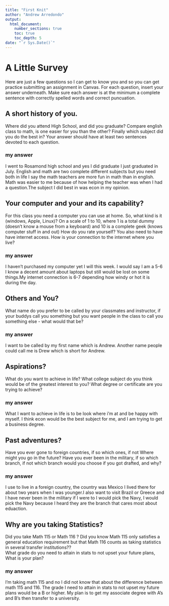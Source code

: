 ```yaml
---
title: "First Knit"
author: "Andrew Arredondo"
output: 
  html_document:
    number_sections: true
    toc: true
    toc_depth: 5
date: "`r Sys.Date()`"   
---
```


# A Little Survey

Here are just a few questions so I can get to know you and so you can get practice submitting an assignment in Canvas.  For each question, insert your answer underneath. Make sure each answer is at the minimum a complete sentence with correctly spelled words and correct puncuation. 

## A short history of you.  
Where did you attend High School, and did you graduate? Compare english class to math, is one easier for you than the other? Finally which subject did you do the best in? Your answer should have at least two sentences devoted to each question.  
  
### my answer     
  
I went to Rosamond high school and yes I did graduate I just graduated in July. English and math are two complete different subjects but you need both in life I say the math teachers are more fun in math than in english. Math was easier to me because of how helping the teacher was when I had a question.The subject I did best in was econ in my opinion.
     


## Your computer and your and its capability?  
 For this class  you need a computer you can use at home.  So, what kind is it (windows, Apple, Linux)?  On a scale of 1 to 10, where 1 is a total dummy (doesn't know a mouse from a keyboard) and 10 is a complete geek (knows computer stuff in and out) How do you rate yourself?  You also need to have have internet access. How is your connection to the internet where you live?

### my answer   
  
   I haven't purchased my computer yet I will this week. I would say I am a 5-6 I know a decent amount about laptops but still would be lost on some things.My internet connection is  6-7 depending how windy or hot it is during the day.

## Others and You?   
What name do you prefer to be called by your classmates and instructor, if your buddys call you something but you want people in the class to call you something else - what would that be? 

### my answer     
  I want to be called by my first name which is Andrew. Another name people could call me is Drew which is short for Andrew.
   
 




## Aspirations?   
What do you want to achieve in life?  What college subject do you think would be of the greatest interest to you? What degree or certificate are you trying to achieve?

### my answer     
  
   What I want to achieve in life is to be look where i'm at and be happy with myself. I think econ would be the best subject for me, and I am trying to get a business degree.
 




## Past adventures?  
Have you ever gone to foreign countries, if so which ones, if not Where might you go in the future?  Have you ever been in the military, if so which branch, if not which branch would you choose if you got drafted, and why?

### my answer     
  I use to live in a foreign country, the country was Mexico I lived there for about two years when I was younger.I also want to visit Brazil or Greece and I have never been in the military if I were to I would pick the Navy, I would pick the Navy because I heard they are the branch that cares most about eduaction. 
   
  




## Why are you taking Statistics?  
Did you take Math 115 or Math 116 ?  Did you know Math 115 only satisfies a general education requirement but that Math 116 counts as taking statistics in several transfer institutions??  
What grade do you need to attain in stats to not upset your future plans, What is your plan?  
 

### my answer     
  I'm taking math 115 and no I did not know that about the difference between math 115 and 116. The grade I need to attain in stats to not upset my future plans would be a B or higher. My plan is to get my associate degree with A's and B's then transfer to a university.
   
 






  




